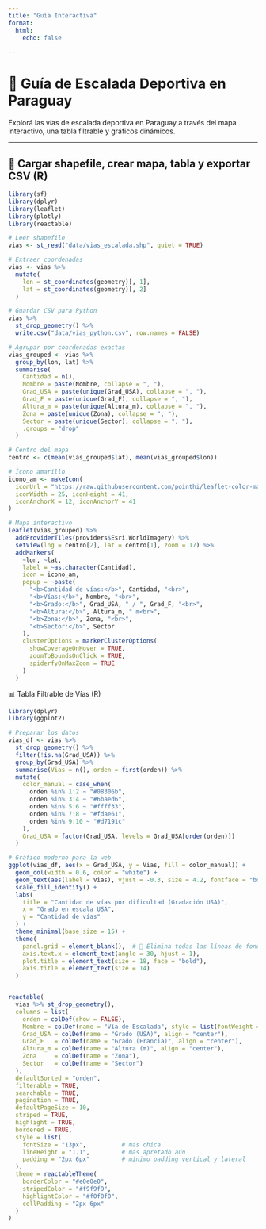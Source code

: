 ```yaml
---
title: "Guía Interactiva"
format:
  html:
    echo: false

---
```


# 🧗 Guía de Escalada Deportiva en Paraguay

Explorá las vías de escalada deportiva en Paraguay a través del mapa interactivo, una tabla filtrable y gráficos dinámicos.

---

## 🔁 Cargar shapefile, crear mapa, tabla y exportar CSV (R)

```r
library(sf)
library(dplyr)
library(leaflet)
library(plotly)
library(reactable)

# Leer shapefile
vias <- st_read("data/vias_escalada.shp", quiet = TRUE)

# Extraer coordenadas
vias <- vias %>%
  mutate(
    lon = st_coordinates(geometry)[, 1],
    lat = st_coordinates(geometry)[, 2]
  )

# Guardar CSV para Python
vias %>%
  st_drop_geometry() %>%
  write.csv("data/vias_python.csv", row.names = FALSE)

# Agrupar por coordenadas exactas
vias_grouped <- vias %>%
  group_by(lon, lat) %>%
  summarise(
    Cantidad = n(),
    Nombre = paste(Nombre, collapse = ", "),
    Grad_USA = paste(unique(Grad_USA), collapse = ", "),
    Grad_F = paste(unique(Grad_F), collapse = ", "),
    Altura_m = paste(unique(Altura_m), collapse = ", "),
    Zona = paste(unique(Zona), collapse = ", "),
    Sector = paste(unique(Sector), collapse = ", "),
    .groups = "drop"
  )

# Centro del mapa
centro <- c(mean(vias_grouped$lat), mean(vias_grouped$lon))

# Ícono amarillo
icono_am <- makeIcon(
  iconUrl = "https://raw.githubusercontent.com/pointhi/leaflet-color-markers/master/img/marker-icon-yellow.png",
  iconWidth = 25, iconHeight = 41,
  iconAnchorX = 12, iconAnchorY = 41
)

# Mapa interactivo
leaflet(vias_grouped) %>%
  addProviderTiles(providers$Esri.WorldImagery) %>%
  setView(lng = centro[2], lat = centro[1], zoom = 17) %>%
  addMarkers(
    ~lon, ~lat,
    label = ~as.character(Cantidad),
    icon = icono_am,
    popup = ~paste(
      "<b>Cantidad de vías:</b>", Cantidad, "<br>",
      "<b>Vías:</b>", Nombre, "<br>",
      "<b>Grado:</b>", Grad_USA, " / ", Grad_F, "<br>",
      "<b>Altura:</b>", Altura_m, " m<br>",
      "<b>Zona:</b>", Zona, "<br>",
      "<b>Sector:</b>", Sector
    ),
    clusterOptions = markerClusterOptions(
      showCoverageOnHover = TRUE,
      zoomToBoundsOnClick = TRUE,
      spiderfyOnMaxZoom = TRUE
    )
  )


```
  

📊 Tabla Filtrable de Vías (R)



```r

library(dplyr)
library(ggplot2)

# Preparar los datos
vias_df <- vias %>%
  st_drop_geometry() %>%
  filter(!is.na(Grad_USA)) %>%
  group_by(Grad_USA) %>%
  summarise(Vias = n(), orden = first(orden)) %>%
  mutate(
    color_manual = case_when(
      orden %in% 1:2 ~ "#08306b",
      orden %in% 3:4 ~ "#6baed6",
      orden %in% 5:6 ~ "#ffff33",
      orden %in% 7:8 ~ "#fdae61",
      orden %in% 9:10 ~ "#d7191c"
    ),
    Grad_USA = factor(Grad_USA, levels = Grad_USA[order(orden)])
  )

# Gráfico moderno para la web
ggplot(vias_df, aes(x = Grad_USA, y = Vias, fill = color_manual)) +
  geom_col(width = 0.6, color = "white") +
  geom_text(aes(label = Vias), vjust = -0.3, size = 4.2, fontface = "bold") +
  scale_fill_identity() +
  labs(
    title = "Cantidad de vías por dificultad (Gradación USA)",
    x = "Grado en escala USA",
    y = "Cantidad de vías"
  ) +
  theme_minimal(base_size = 15) +
  theme(
    panel.grid = element_blank(),  # 🔹 Elimina todas las líneas de fondo
    axis.text.x = element_text(angle = 30, hjust = 1),
    plot.title = element_text(size = 18, face = "bold"),
    axis.title = element_text(size = 14)
  )



```

```r
reactable(
  vias %>% st_drop_geometry(),
  columns = list(
    orden = colDef(show = FALSE),
    Nombre = colDef(name = "Vía de Escalada", style = list(fontWeight = "bold")),
    Grad_USA = colDef(name = "Grado (USA)", align = "center"),
    Grad_F   = colDef(name = "Grado (Francia)", align = "center"),
    Altura_m = colDef(name = "Altura (m)", align = "center"),
    Zona     = colDef(name = "Zona"),
    Sector   = colDef(name = "Sector")
  ),
  defaultSorted = "orden",
  filterable = TRUE,
  searchable = TRUE,
  pagination = TRUE,
  defaultPageSize = 10,
  striped = TRUE,
  highlight = TRUE,
  bordered = TRUE,
  style = list(
    fontSize = "13px",          # más chica
    lineHeight = "1.1",         # más apretado aún
    padding = "2px 6px"         # mínimo padding vertical y lateral
  ),
  theme = reactableTheme(
    borderColor = "#e0e0e0",
    stripedColor = "#f9f9f9",
    highlightColor = "#f0f0f0",
    cellPadding = "2px 6px"
  )
)


```
